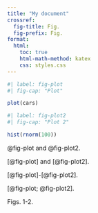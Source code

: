 ```yaml
---
title: "My document"
crossref:
  fig-title: Fig.
  fig-prefix: Fig.
format:
  html:
    toc: true
    html-math-method: katex
    css: styles.css
---
```


```r
#| label: fig-plot
#| fig-cap: "Plot"

plot(cars)
```


```r
#| label: fig-plot2
#| fig-cap: "Plot 2"

hist(rnorm(100))
```

@fig-plot and @fig-plot2.

[@fig-plot] and [@fig-plot2].

[@fig-plot]-[@fig-plot2].

[@fig-plot; @fig-plot2].

Figs. 1-2.
